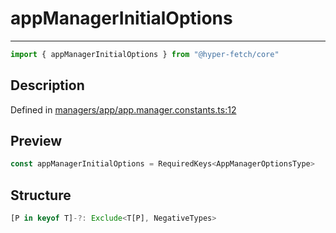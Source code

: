 

# appManagerInitialOptions

<div class="api-docs__separator" data-reactroot="">

---

</div><div class="api-docs__import" data-reactroot="">

```ts
import { appManagerInitialOptions } from "@hyper-fetch/core"
```

</div><div class="api-docs__section">

## Description

</div><div class="api-docs__description"><span class="api-docs__do-not-parse">



</span></div><p class="api-docs__definition">

Defined in [managers/app/app.manager.constants.ts:12](https://github.com/BetterTyped/hyper-fetch/blob/cc329b91/packages/core/src/managers/app/app.manager.constants.ts#L12)

</p><div class="api-docs__section">

## Preview

</div><div class="api-docs__preview var">

```ts
const appManagerInitialOptions = RequiredKeys<AppManagerOptionsType>
```

</div><div class="api-docs__section">

## Structure

</div><div class="api-docs__returns">

```ts
[P in keyof T]-?: Exclude<T[P], NegativeTypes>
```

</div>